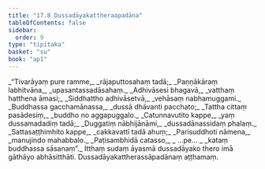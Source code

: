 ```yaml
---
title: "17.8 Dussadāyakattheraapadāna"
tableOfContents: false
sidebar:
  order: 9
type: "tipitaka"
basket: "su"
book: "ap1"
---
```



<DynamicBreadcrumb />

<Division number="38" book="ap1">

<Paragraph number="2484" type="verses" book="ap1">
_“Tivarāyaṃ pure ramme,_  
_rājaputtosahaṃ tadā;_  
_Paṇṇākāraṃ labhitvāna,_  
_upasantassadāsahaṃ._  

</Paragraph>

</Division>
<Division number="39" book="ap1">

<Paragraph number="2485" type="verses" book="ap1">
_Adhivāsesi bhagavā,_  
_vatthaṃ hatthena āmasi;_  
_Siddhattho adhivāsetvā,_  
_vehāsaṃ nabhamuggami._  

</Paragraph>

</Division>
<Division number="40" book="ap1">

<Paragraph number="2486" type="verses" book="ap1">
_Buddhassa gacchamānassa,_  
_dussā dhāvanti pacchato;_  
_Tattha cittaṃ pasādesiṃ,_  
_buddho no aggapuggalo._  

</Paragraph>

</Division>
<Division number="41" book="ap1">

<Paragraph number="2487" type="verses" book="ap1">
_Catunnavutito kappe,_  
_yaṃ dussamadadiṃ tadā;_  
_Duggatiṃ nābhijānāmi,_  
_dussadānassidaṃ phalaṃ._  

</Paragraph>

</Division>
<Division number="42" book="ap1">

<Paragraph number="2488" type="verses" book="ap1">
_Sattasaṭṭhimhito kappe,_  
_cakkavattī tadā ahuṃ;_  
_Parisuddhoti nāmena,_  
_manujindo mahabbalo._  

</Paragraph>

</Division>
<Division number="43" book="ap1">

<Paragraph number="2489" type="verses" book="ap1">
_Paṭisambhidā catasso,_  
_ …pe… _  
_kataṃ buddhassa sāsanaṃ”._  

</Paragraph>

<Paragraph number="2490" book="ap1">
Itthaṃ sudaṃ āyasmā dussadāyako thero imā gāthāyo abhāsitthāti.

</Paragraph>
</Division>

<Paragraph number="2491" type="center" book="ap1">
Dussadāyakattherassāpadānaṃ aṭṭhamaṃ.
</Paragraph>